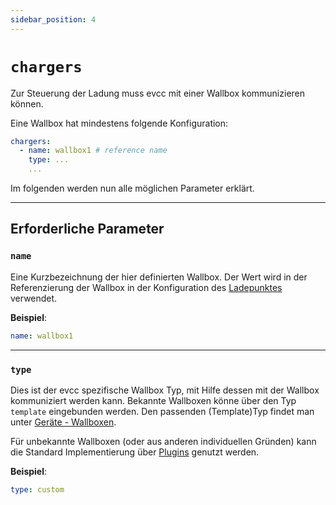 ```yaml
---
sidebar_position: 4
---
```



# `chargers`

Zur Steuerung der Ladung muss evcc mit einer Wallbox kommunizieren können.

Eine Wallbox hat mindestens folgende Konfiguration:

```yaml
chargers:
  - name: wallbox1 # reference name
    type: ...
    ...
```

Im folgenden werden nun alle möglichen Parameter erklärt.

---

## Erforderliche Parameter

### `name`

Eine Kurzbezeichnung der hier definierten Wallbox. Der Wert wird in der Referenzierung der Wallbox in der Konfiguration des [Ladepunktes](loadpoints#charger) verwendet.

**Beispiel**:

```yaml
name: wallbox1
```

---

### `type`

Dies ist der evcc spezifische Wallbox Typ, mit Hilfe dessen mit der Wallbox kommuniziert werden kann. Bekannte Wallboxen könne über den Typ `template` eingebunden werden. Den passenden (Template)Typ findet man unter [Geräte - Wallboxen](/docs/devices/chargers).

Für unbekannte Wallboxen (oder aus anderen individuellen Gründen) kann die Standard Implementierung über [Plugins](/docs/reference/plugins) genutzt werden.

**Beispiel**:

```yaml
type: custom
```
